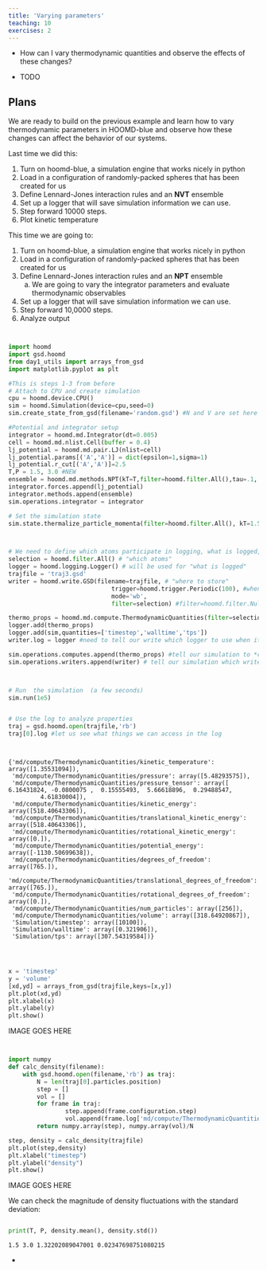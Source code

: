 ```yaml
---
title: 'Varying parameters'
teaching: 10
exercises: 2
---
```


:::::::::::::::::::::::::::::::::::::: questions 

- How can I vary thermodynamic quantities and observe the effects of these changes?

::::::::::::::::::::::::::::::::::::::::::::::::

::::::::::::::::::::::::::::::::::::: objectives

- TODO

::::::::::::::::::::::::::::::::::::::::::::::::

## Plans

We are ready to build on the previous example and learn how to vary thermodynamic parameters
in HOOMD-blue and observe how these changes can affect the behavior of our systems.

Last time we did this:

1. Turn on hoomd-blue, a simulation engine that works nicely in python
1. Load in a configuration of randomly-packed spheres that has been created for us
1. Define Lennard-Jones interaction rules and an **NVT** ensemble
1. Set up a logger that will save simulation information we can use.
1. Step forward 10000 steps.
1. Plot kinetic temperature

This time we are going to:

1. Turn on hoomd-blue, a simulation engine that works nicely in python
1. Load in a configuration of randomly-packed spheres that has been created for us
1. Define Lennard-Jones interaction rules and an **NPT** ensemble
    a. We are going to vary the integrator parameters and evaluate thermodynamic observables
1. Set up a logger that will save simulation information we can use.
1. Step forward 10,0000 steps.
1. Analyze output

```python


import hoomd
import gsd.hoomd
from day1_utils import arrays_from_gsd
import matplotlib.pyplot as plt


```

```python
#This is steps 1-3 from before
# Attach to CPU and create simulation
cpu = hoomd.device.CPU()
sim = hoomd.Simulation(device=cpu,seed=0)
sim.create_state_from_gsd(filename='random.gsd') #N and V are set here

#Potential and integrator setup
integrator = hoomd.md.Integrator(dt=0.005)
cell = hoomd.md.nlist.Cell(buffer = 0.4)
lj_potential = hoomd.md.pair.LJ(nlist=cell)
lj_potential.params[('A','A')] = dict(epsilon=1,sigma=1)
lj_potential.r_cut[('A','A')]=2.5
T,P = 1.5, 3.0 #NEW
ensemble = hoomd.md.methods.NPT(kT=T,filter=hoomd.filter.All(),tau=.1, tauS=0.1, S=P, couple = 'xyz') #NEW
integrator.forces.append(lj_potential)
integrator.methods.append(ensemble)
sim.operations.integrator = integrator

# Set the simulation state 
sim.state.thermalize_particle_momenta(filter=hoomd.filter.All(), kT=1.5)
```

```python


# We need to define which atoms participate in logging, what is logged, and where to store that info.
selection = hoomd.filter.All() # "which atoms"
logger = hoomd.logging.Logger() # will be used for "what is logged"
trajfile = 'traj3.gsd'
writer = hoomd.write.GSD(filename=trajfile, # "where to store"
                             trigger=hoomd.trigger.Periodic(100), #when to store
                             mode='wb',
                             filter=selection) #filter=hoomd.filter.Null() to only store log

thermo_props = hoomd.md.compute.ThermodynamicQuantities(filter=selection) # What to store
logger.add(thermo_props)
logger.add(sim,quantities=['timestep','walltime','tps'])
writer.log = logger #need to tell our write which logger to use when it is logging info

sim.operations.computes.append(thermo_props) #tell our simulation to *compute* the thermo properties
sim.operations.writers.append(writer) # tell our simulation which writer(s) to use


```

```python


# Run  the simulation  (a few seconds)
sim.run(1e5)


# Use the log to analyze properties
traj = gsd.hoomd.open(trajfile,'rb')
traj[0].log #let us see what things we can access in the log


```

```


{'md/compute/ThermodynamicQuantities/kinetic_temperature': array([1.35531094]),
 'md/compute/ThermodynamicQuantities/pressure': array([5.48293575]),
 'md/compute/ThermodynamicQuantities/pressure_tensor': array([ 6.16431824, -0.0800075 ,  0.15555493,  5.66618896,  0.29488547,
         4.61830004]),
 'md/compute/ThermodynamicQuantities/kinetic_energy': array([518.40643306]),
 'md/compute/ThermodynamicQuantities/translational_kinetic_energy': array([518.40643306]),
 'md/compute/ThermodynamicQuantities/rotational_kinetic_energy': array([0.]),
 'md/compute/ThermodynamicQuantities/potential_energy': array([-1130.50699638]),
 'md/compute/ThermodynamicQuantities/degrees_of_freedom': array([765.]),
 'md/compute/ThermodynamicQuantities/translational_degrees_of_freedom': array([765.]),
 'md/compute/ThermodynamicQuantities/rotational_degrees_of_freedom': array([0.]),
 'md/compute/ThermodynamicQuantities/num_particles': array([256]),
 'md/compute/ThermodynamicQuantities/volume': array([318.64920867]),
 'Simulation/timestep': array([10100]),
 'Simulation/walltime': array([0.321906]),
 'Simulation/tps': array([307.54319584])}


```

```python


x = 'timestep'
y = 'volume'
[xd,yd] = arrays_from_gsd(trajfile,keys=[x,y])
plt.plot(xd,yd)
plt.xlabel(x)
plt.ylabel(y)
plt.show()


```

IMAGE GOES HERE

```python


import numpy
def calc_density(filename):
    with gsd.hoomd.open(filename,'rb') as traj:
        N = len(traj[0].particles.position)
        step = []
        vol = []
        for frame in traj:
                step.append(frame.configuration.step)
                vol.append(frame.log['md/compute/ThermodynamicQuantities/volume'][0])
        return numpy.array(step), numpy.array(vol)/N 

step, density = calc_density(trajfile)
plt.plot(step,density)
plt.xlabel("timestep")
plt.ylabel("density")
plt.show()

```

IMAGE GOES HERE

We can check the magnitude of density fluctuations with the standard deviation:

```python

print(T, P, density.mean(), density.std())

```

```
1.5 3.0 1.32202089047001 0.02347698751080215
```



::::::::::::::::::::::::::::::::::::: keypoints 

- 

::::::::::::::::::::::::::::::::::::::::::::::::

